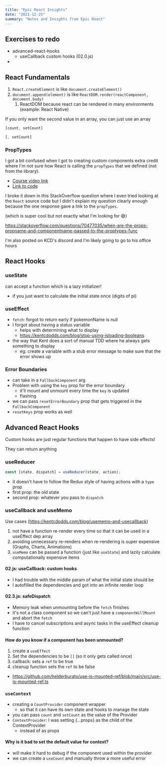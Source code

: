 ```yaml
---
title: "Epic React Insights"
date: "2021-12-25"
summary: "Notes and Insights from Epic React"
---
```


## Exercises to redo

- advanced-react-hooks
   - useCallback custom hooks (02.0.js)
-

## React Fundamentals

1. `React.createElement` is like `document.createElement()`
2. `document.append(element)` is like `ReactDOM.render(reactComponent, document.body)`
   1. ReactDOM because react can be rendered in many environments (example: React Native)

If you only want the second value in an array, you can just use an array
```js
[count, setCount]
```
```js
[, setCount]
```


### PropTypes

I got a bit confused when I got to creating custom components extra credit where I'm not sure how React is calling the `propTypes` that we defined (not from the library).

- [Course video link](https://epicreact.dev/modules/react-fundamentals/creating-custom-components-extra-credit-solution-03)
- [Link to code](https://github.com/kentcdodds/react-fundamentals/blob/main/src/final/04.extra-3.html)

I broke it down in this StackOverflow question where I even tried looking at the `React` source code but I didn't explain my question clearly enough because the one response gave a link to the `propTypes`.

(which is super cool but not exactly what I'm looking for 😅)

https://stackoverflow.com/questions/70477035/when-are-the-props-propname-and-componentname-passed-to-the-proptypes-func

I'm also posted on KCD's discord and I'm likely going to go to his office hours

## React Hooks

### useState

can accept a function which is a lazy initializer!

- if you just want to calculate the initial state once (digits of pi)

### useEffect

- `fetch`: forgot to return early if pokemonName is null
- I forgot about having a status variable
  - helps with determining what to display
  - https://kentcdodds.com/blog/stop-using-isloading-booleans
- the way that Kent does a sort of manual TDD where he always gets something to display
  - eg: create a variable with a stub error message to make sure that the error shows up

### Error Boundaries

- can take in a `FallbackComponent` arg
- Problem with using the `key` prop for the error boundary
   - it'll mount and unmount every time the `key` is updated
   - flashing
- we can pass `resetErrorBoundary` prop that gets triggered in the `FallbackComponent`
- `resetKeys` prop works as well

## Advanced React Hooks

Custom hooks are just regular functions that happen to have side effects!

They can return anything

### useReducer

```js
const [state, dispatch] = useReducer(state, action);
```

- it doesn't have to follow the Redux style of having actions with a `type` prop
- first prop: the old state
- second prop: whatever you pass to `dispatch`

### useCallback and useMemo

Use cases (https://kentcdodds.com/blog/usememo-and-usecallback)

1. not have a function re-render every time so that it can be used in a useEffect dep array
2. avoiding unnecessary re-renders when re-rendering is super expensive (Graphs, Charts, Animations)
3. `useMemo` can be passed a function (just like `useState`) and lazily calculate computationally expensive items

#### 02.js: useCallback: custom hooks
- I had trouble with the middle param of what the initial state should be
- I autofilled the dependencies and got into an infinite render loop

#### 02.3.js: safeDispatch
- Memory leak when unmounting before the `fetch` finishes
- it's not a class component so we can't just have a `componentWillMount` and abort the `fetch`
- I have to cancel subscriptions and async tasks in the useEffect cleanup function

#### How do you know if a component has been unmounted?
1. create a `useEffect`
2. Set the dependencies to be `[]` (so it only gets called once)
3. callback: sets a `ref` to be true
4. cleanup function sets the `ref` to be false

- https://github.com/helderburato/use-is-mounted-ref/blob/main/src/use-is-mounted-ref.ts

### `useContext`
- creating a `CountProvider` component wrapper
   - so that it can have its own state and hooks to manage the state
- you can pass `count` and `setCount` as the value of the Provider
- `ContextProvider`: I was setting {...props} as the child of the ContextProvider
   - instead of as props

#### Why is it bad to set the default value for context?
- will make it hard to debug if the component used within the provider
- we can create a `useCount` and manually throw a more useful error

